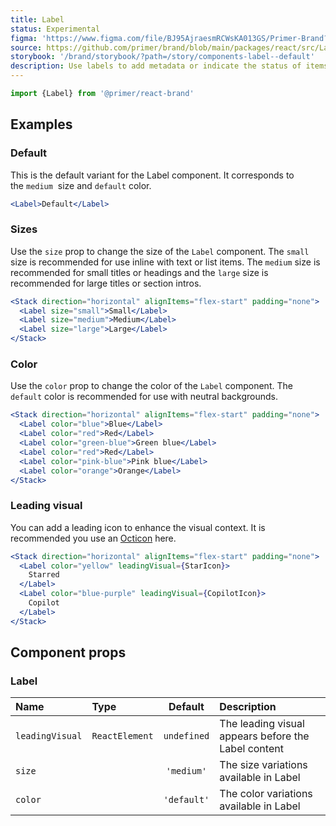 ```yaml
---
title: Label
status: Experimental
figma: 'https://www.figma.com/file/BJ95AjraesmRCWsKA013GS/Primer-Brand?node-id=6084-28401'
source: https://github.com/primer/brand/blob/main/packages/react/src/Label/Label.tsx
storybook: '/brand/storybook/?path=/story/components-label--default'
description: Use labels to add metadata or indicate the status of items.
---
```




```js
import {Label} from '@primer/react-brand'
```

## Examples

### Default

This is the default variant for the Label component. It corresponds to the `medium`  size and `default` color.

```jsx live
<Label>Default</Label>
```

### Sizes

Use the `size` prop to change the size of the `Label` component. The `small` size is recommended for use inline with text or list items. The `medium` size is recommended for small titles or headings and the `large` size is recommended for large titles or section intros.

```jsx live
<Stack direction="horizontal" alignItems="flex-start" padding="none">
  <Label size="small">Small</Label>
  <Label size="medium">Medium</Label>
  <Label size="large">Large</Label>
</Stack>
```

### Color

Use the `color` prop to change the color of the `Label` component. The `default` color is recommended for use with neutral backgrounds.

```jsx live
<Stack direction="horizontal" alignItems="flex-start" padding="none">
  <Label color="blue">Blue</Label>
  <Label color="red">Red</Label>
  <Label color="green-blue">Green blue</Label>
  <Label color="red">Red</Label>
  <Label color="pink-blue">Pink blue</Label>
  <Label color="orange">Orange</Label>
</Stack>
```

### Leading visual

You can add a leading icon to enhance the visual context. It is recommended you use an [Octicon](https://primer.style/octicons) here.

```jsx live
<Stack direction="horizontal" alignItems="flex-start" padding="none">
  <Label color="yellow" leadingVisual={StarIcon}>
    Starred
  </Label>
  <Label color="blue-purple" leadingVisual={CopilotIcon}>
    Copilot
  </Label>
</Stack>
```

## Component props

### Label

| Name            | Type                                                   |   Default   | Description                                         |
| :-------------- | :----------------------------------------------------- | :---------: | :-------------------------------------------------- |
| `leadingVisual` | `ReactElement`                                         | `undefined` | The leading visual appears before the Label content |
| `size`          | <PropTableValues values={LabelSizes} addLineBreaks />  | `'medium'`  | The size variations available in Label              |
| `color`         | <PropTableValues values={LabelColors} addLineBreaks /> | `'default'` | The color variations available in Label             |
